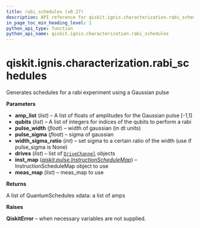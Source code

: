 ```yaml
---
title: rabi_schedules (v0.27)
description: API reference for qiskit.ignis.characterization.rabi_schedules in qiskit v0.27
in_page_toc_min_heading_level: 1
python_api_type: function
python_api_name: qiskit.ignis.characterization.rabi_schedules
---
```


<span id="qiskit-ignis-characterization-rabi-schedules" />

# qiskit.ignis.characterization.rabi\_schedules

<Function id="qiskit.ignis.characterization.rabi_schedules" isDedicatedPage={true} github="https://github.com/qiskit-community/qiskit-ignis/tree/stable/0.6/qiskit/ignis/characterization/calibrations/pulse_schedules.py" signature="rabi_schedules(amp_list, qubits, pulse_width, pulse_sigma=None, width_sigma_ratio=4, drives=None, inst_map=None, meas_map=None)">
  Generates schedules for a rabi experiment using a Gaussian pulse

  **Parameters**

  *   **amp\_list** (*list*) – A list of floats of amplitudes for the Gaussian pulse \[-1,1]
  *   **qubits** (*list*) – A list of integers for indices of the qubits to perform a rabi
  *   **pulse\_width** (*float*) – width of gaussian (in dt units)
  *   **pulse\_sigma** (*float*) – sigma of gaussian
  *   **width\_sigma\_ratio** (*int*) – set sigma to a certain ratio of the width (use if pulse\_sigma is None)
  *   **drives** (*list*) – list of [`DriveChannel`](qiskit.pulse.DriveChannel "qiskit.pulse.DriveChannel") objects
  *   **inst\_map** ([*qiskit.pulse.InstructionScheduleMap*](qiskit.pulse.InstructionScheduleMap "qiskit.pulse.InstructionScheduleMap")) – InstructionScheduleMap object to use
  *   **meas\_map** (*list*) – meas\_map to use

  **Returns**

  A list of QuantumSchedules xdata: a list of amps

  **Raises**

  **QiskitError** – when necessary variables are not supplied.
</Function>


